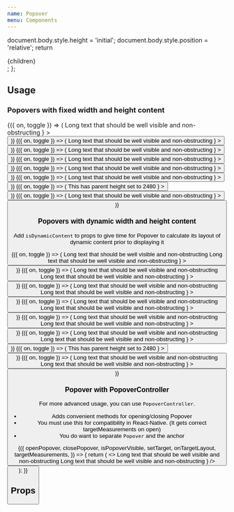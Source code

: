 ```yaml
---
name: Popover
menu: Components
---
```



  document.body.style.height = 'initial';
  document.body.style.position = 'relative';
  return <div>{children}</div>;
};

## Usage

### Popovers with fixed width and height content

<Playground>
  <Spacing paddingBottom={8} zIndex={1}>
    <Box flexDirection="row" justifyContent="space-between">
      <Toggle>
        {({ on, toggle }) => (
          <Popover
            isVisible={on}
            onClose={toggle}
            position="top-right"
            content={
              <Box backgroundColor="white" width={200} height={200}>
                <Text>
                  Long text that should be well visible and non-obstructing
                </Text>
              </Box>
            }
          >
            <Button onPress={toggle} isInline title="Top right" />
          </Popover>
        )}
      </Toggle>
      <Toggle>
        {({ on, toggle }) => (
          <Popover
            isVisible={on}
            onClose={toggle}
            position="top"
            content={
              <Box backgroundColor="white" width={200} height={200}>
                <Text>
                  Long text that should be well visible and non-obstructing
                </Text>
              </Box>
            }
          >
            <Button onPress={toggle} isInline title="Top" />
          </Popover>
        )}
      </Toggle>
      <Toggle>
        {({ on, toggle }) => (
          <Popover
            isVisible={on}
            onClose={toggle}
            position="top-left"
            content={
              <Box backgroundColor="white" width={200} height={200}>
                <Text>
                  Long text that should be well visible and non-obstructing
                </Text>
              </Box>
            }
          >
            <Button onPress={toggle} isInline title="Top left" />
          </Popover>
        )}
      </Toggle>
    </Box>
  </Spacing>

<Spacing paddingVertical={8} zIndex={2}>
  <Box flexDirection="row" justifyContent="space-between">
    <Toggle>
      {({ on, toggle }) => (
        <Popover
          isVisible={on}
          onClose={toggle}
          position="left"
          content={
            <Box backgroundColor="white" width={200} height={200}>
              <Text>
                Long text that should be well visible and non-obstructing
              </Text>
            </Box>
          }
        >
          <Button onPress={toggle} isInline title="Left" />
        </Popover>
      )}
    </Toggle>
    <Toggle>
      {({ on, toggle }) => (
        <Popover
          isVisible={on}
          onClose={toggle}
          position="right"
          content={
            <Box backgroundColor="white" width={200} height={200}>
              <Text>
                Long text that should be well visible and non-obstructing
              </Text>
            </Box>
          }
        >
          <Button onPress={toggle} isInline title="Right" />
        </Popover>
      )}
    </Toggle>
  </Box>
</Spacing>

  <Spacing paddingTop={8} zIndex={3}>
    <Box flexDirection="row" justifyContent="space-between">
      <Toggle>
        {({ on, toggle }) => (
          <Popover
            isVisible={on}
            onClose={toggle}
            position="bottom-right"
            content={
              <Box backgroundColor="white" width={200} height={200}>
                <Text>
                  Long text that should be well visible and non-obstructing
                </Text>
              </Box>
            }
          >
            <Button onPress={toggle} isInline title="Bottom right" />
          </Popover>
        )}
      </Toggle>
      <Toggle>
        {({ on, toggle }) => (
          <Popover
            isVisible={on}
            onClose={toggle}
            position="bottom"
            parentHeight={2480}
            content={
              <Box backgroundColor="white" width={200} height={200}>
                <Text>This has parent height set to 2480</Text>
              </Box>
            }
          >
            <Button onPress={toggle} isInline title="Bottom" />
          </Popover>
        )}
      </Toggle>
      <Toggle>
        {({ on, toggle }) => (
          <Popover
            isVisible={on}
            onClose={toggle}
            position="bottom-left"
            content={
              <Box backgroundColor="white" width={200} height={200}>
                <Text>
                  Long text that should be well visible and non-obstructing
                </Text>
              </Box>
            }
          >
            <Button onPress={toggle} isInline title="Bottom left" />
          </Popover>
        )}
      </Toggle>
    </Box>
  </Spacing>
</Playground>

### Popovers with dynamic width and height content

Add `isDynamicContent` to props to give time for Popover to calculate its layout of dynamic content prior to displaying it

<Playground>
  <Spacing paddingBottom={8} zIndex={1}>
    <Box flexDirection="row" justifyContent="space-between">
      <Toggle>
        {({ on, toggle }) => (
          <Popover
            isVisible={on}
            isDynamicContent
            onClose={toggle}
            position="top-right"
            content={
              <Box backgroundColor="white">
                <Text>
                  Long text that should be well visible and non-obstructing Long
                  text that should be well visible and non-obstructing
                </Text>
              </Box>
            }
          >
            <Button onPress={toggle} isInline title="Top right" />
          </Popover>
        )}
      </Toggle>
      <Toggle>
        {({ on, toggle }) => (
          <Popover
            isVisible={on}
            isDynamicContent
            onClose={toggle}
            position="top"
            content={
              <Box backgroundColor="white">
                <Text>
                  Long text that should be well visible and non-obstructing Long
                  text that should be well visible and non-obstructing
                </Text>
              </Box>
            }
          >
            <Button onPress={toggle} isInline title="Top" />
          </Popover>
        )}
      </Toggle>
      <Toggle>
        {({ on, toggle }) => (
          <Popover
            isVisible={on}
            isDynamicContent
            onClose={toggle}
            position="top-left"
            content={
              <Box backgroundColor="white">
                <Text>
                  Long text that should be well visible and non-obstructing Long
                  text that should be well visible and non-obstructing
                </Text>
              </Box>
            }
          >
            <Button onPress={toggle} isInline title="Top left" />
          </Popover>
        )}
      </Toggle>
    </Box>
  </Spacing>

<Spacing paddingVertical={8} zIndex={2}>
  <Box flexDirection="row" justifyContent="space-between">
    <Toggle>
      {({ on, toggle }) => (
        <Popover
          isVisible={on}
          isDynamicContent
          onClose={toggle}
          position="left"
          content={
            <Box backgroundColor="white">
              <Text>
                Long text that should be well visible and non-obstructing Long
                text that should be well visible and non-obstructing
              </Text>
            </Box>
          }
        >
          <Button onPress={toggle} isInline title="Left" />
        </Popover>
      )}
    </Toggle>
    <Toggle>
      {({ on, toggle }) => (
        <Popover
          isVisible={on}
          isDynamicContent
          onClose={toggle}
          position="right"
          content={
            <Box backgroundColor="white">
              <Text>
                Long text that should be well visible and non-obstructing Long
                text that should be well visible and non-obstructing
              </Text>
            </Box>
          }
        >
          <Button onPress={toggle} isInline title="Right" />
        </Popover>
      )}
    </Toggle>
  </Box>
</Spacing>

  <Spacing paddingTop={8} zIndex={3}>
    <Box flexDirection="row" justifyContent="space-between">
      <Toggle>
        {({ on, toggle }) => (
          <Popover
            isVisible={on}
            isDynamicContent
            onClose={toggle}
            position="bottom-right"
            content={
              <Box backgroundColor="white">
                <Text>
                  Long text that should be well visible and non-obstructing Long
                  text that should be well visible and non-obstructing
                </Text>
              </Box>
            }
          >
            <Button onPress={toggle} isInline title="Bottom right" />
          </Popover>
        )}
      </Toggle>
      <Toggle>
        {({ on, toggle }) => (
          <Popover
            isVisible={on}
            isDynamicContent
            onClose={toggle}
            position="bottom"
            parentHeight={2480}
            content={
              <Box backgroundColor="white">
                <Text>This has parent height set to 2480</Text>
              </Box>
            }
          >
            <Button onPress={toggle} isInline title="Bottom" />
          </Popover>
        )}
      </Toggle>
      <Toggle>
        {({ on, toggle }) => (
          <Popover
            isVisible={on}
            isDynamicContent
            onClose={toggle}
            position="bottom-left"
            content={
              <Box backgroundColor="white">
                <Text>
                  Long text that should be well visible and non-obstructing Long
                  text that should be well visible and non-obstructing
                </Text>
              </Box>
            }
          >
            <Button onPress={toggle} isInline title="Bottom left" />
          </Popover>
        )}
      </Toggle>
    </Box>
  </Spacing>
</Playground>

### Popover with PopoverController

For more advanced usage, you can use `PopoverController`.

- Adds convenient methods for opening/closing Popover
- You must use this for compatibility in React-Native. (It gets correct targetMeasurements on open)
- You do want to separate `Popover` and the anchor

<Playground>
  <Spacing paddingVertical={10}>
    <PopoverController>
      {({
        openPopover,
        closePopover,
        isPopoverVisible,
        setTarget,
        onTargetLayout,
        targetMeasurements,
      }) => {
        return (
          <>
            <Popover
              targetMeasurements={targetMeasurements}
              isVisible={isPopoverVisible}
              onClose={closePopover}
              position="top-right"
              content={
                <Box backgroundColor="white">
                  <Text>
                    Long text that should be well visible and non-obstructing
                    Long text that should be well visible and non-obstructing
                  </Text>
                </Box>
              }
            />
            <Button
              onLayout={onTargetLayout}
              ref={setTarget}
              onPress={openPopover}
              isInline
              title="Some Button"
            />
          </>
        );
      }}
    </PopoverController>
  </Spacing>
</Playground>

## Props

<PropsTable of={Popover} />
